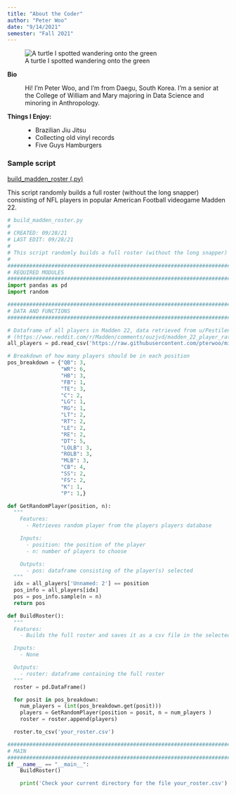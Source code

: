 ---
title: "About the Coder"
author: "Peter Woo"
date: "9/14/2021"
semester: "Fall 2021"
---

![A turtle I spotted wandering onto the green](https://i.postimg.cc/kGTG0JXB/golf-turtle.jpg)

**Bio**

:     Hi! I’m Peter Woo, and I’m from Daegu, South Korea. I’m a senior at the College of William and Mary majoring in Data Science and minoring in Anthropology. 

**Things I Enjoy:**
:   - Brazilian Jiu Jitsu
    - Collecting old vinyl records
    - Five Guys Hamburgers

### Sample script
[build_madden_roster (.py)](scripts/build_madden_roster.py)

This script randomly builds a full roster (without the long snapper) consisting of NFL players in popular American Football videogame Madden 22. 

```{python}

# build_madden_roster.py
#
# CREATED: 09/28/21
# LAST EDIT: 09/28/21
#
# This script randomly builds a full roster (without the long snapper) consisting of NFL players in Madden 22
#
######################################################################################
# REQUIRED MODULES
######################################################################################
import pandas as pd
import random

######################################################################################
# DATA AND FUNCTIONS
######################################################################################

# Dataframe of all players in Madden 22, data retrieved from u/Pestilence_XIV on Reddit r/Madden
# (https://www.reddit.com/r/Madden/comments/ouzjvd/madden_22_player_ratings_spreadsheet_fully/)
all_players = pd.read_csv('https://raw.githubusercontent.com/pterwoo/misc/main/Madden%2022%20Player%20Ratings%20-%20Launch%20(dist).xlsx%20-%20All%20Players.csv')

# Breakdown of how many players should be in each position
pos_breakdown = {"QB": 3,
                 "WR": 6,
                 "HB": 3,
                 "FB": 1,
                 "TE": 3,
                 "C": 2,
                 "LG": 1,
                 "RG": 1,
                 "LT": 2,
                 "RT": 2,
                 "LE": 2,
                 "RE": 2,
                 "DT": 5,
                 "LOLB": 3,
                 "ROLB": 3,
                 "MLB": 3,
                 "CB": 4,
                 "SS": 2,
                 "FS": 2,
                 "K": 1,
                 "P": 1,}

def GetRandomPlayer(position, n):
  """
    Features:
      - Retrieves random player from the players players database

    Inputs:
      - position: the position of the player
      - n: number of players to choose

    Outputs:
      - pos: dataframe consisting of the player(s) selected
  """
  idx = all_players['Unnamed: 2'] == position
  pos_info = all_players[idx]
  pos = pos_info.sample(n = n)
  return pos

def BuildRoster():
  """
  Features:
    - Builds the full roster and saves it as a csv file in the selected path

  Inputs:
    - None

  Outputs:
    - roster: dataframe containing the full roster
  """
  roster = pd.DataFrame()

  for posit in pos_breakdown:
    num_players = (int(pos_breakdown.get(posit)))
    players = GetRandomPlayer(position = posit, n = num_players )
    roster = roster.append(players)

  roster.to_csv('your_roster.csv')

######################################################################################
# MAIN
######################################################################################
if __name__ == "__main__":
    BuildRoster()

    print('Check your current directory for the file your_roster.csv')




```



















